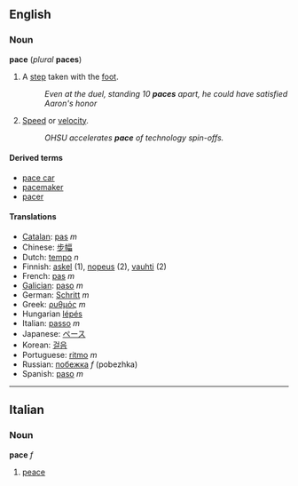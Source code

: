 ==English==
===Noun===
'''pace''' (''plural'' '''paces''')

#A [[step]] taken with the [[foot]].
#:''Even at the duel, standing 10 '''paces''' apart, he could have satisfied Aaron's honor''
#[[Speed]] or [[velocity]].
#:''OHSU accelerates '''pace''' of technology spin-offs.''

====Derived terms====
*[[pace car]]
*[[pacemaker]]
*[[pacer]]

====Translations====
*[[Catalan]]: [[pas]] ''m''
*Chinese: [[步幅]]
*Dutch: [[tempo]] ''n''
*Finnish: [[askel]] (1), [[nopeus]] (2), [[vauhti]] (2)
*French: [[pas]] ''m''
*[[Galician]]: [[paso]] ''m''
*German: [[Schritt]] ''m''
*Greek: [[ρυθμός]] ''m''
*Hungarian [[lépés]]
*Italian: [[passo]] ''m''
*Japanese: [[ペース]]
*Korean: [[걸음]]
*Portuguese: [[ritmo]] ''m''
*Russian: [[побежка]] ''f'' (pobezhka)
*Spanish: [[paso]] ''m''

----

==Italian==
===Noun===
'''pace''' ''f''

#[[peace]]